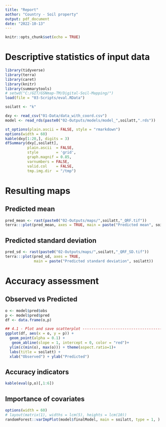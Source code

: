```yaml
---
title: "Report"
aothor: "Country - Soil property"
output: pdf_document
date: "2022-10-13"
---
```


```r
knitr::opts_chunk$set(echo = TRUE)
```

# Descriptive statistics of input data

```r
library(tidyverse)
library(terra)
library(caret)
library(knitr)
library(summarytools)
# setwd("C:/GIT/GSNmap-TM/Digital-Soil-Mapping/")
load(file = "03-Scripts/eval.RData")

soilatt <- "k"

dxy <- read_csv("01-Data/data_with_coord.csv")
model <- read_rds(paste0("02-Outputs/models/model_",soilatt,".rds"))
```


```r
st_options(plain.ascii = FALSE, style = "rmarkdown")
options(width = 60)
kable(dxy[1:20,], digits = 3)
dfSummary(dxy[,soilatt], 
          plain.ascii  = FALSE,
          style        = 'grid',
          graph.magnif = 0.85,
          varnumbers = FALSE,
          valid.col    = FALSE,
          tmp.img.dir  = "/tmp")
```

# Resulting maps

## Predicted mean
```r
pred_mean <- rast(paste0("02-Outputs/maps/",soilatt,"_QRF.tif"))
terra:::plot(pred_mean, axes = TRUE, main = paste("Predicted mean", soilatt))
```

## Predicted standard deviation
```r
pred_sd <- rast(paste0("02-Outputs/maps/",soilatt,"_QRF_SD.tif"))
terra:::plot(pred_sd, axes = TRUE, 
             main = paste("Predicted standard deviation", soilatt))

```

# Accuracy assessment

## Observed vs Predicted
```r
o <- model$pred$obs
p <- model$pred$pred
df <- data.frame(o,p)

## 4.1 - Plot and save scatterplot --------------------------------------------- 
ggplot(df, aes(x = o, y = p)) + 
  geom_point(alpha = 0.1) + 
   geom_abline(slope = 1, intercept = 0, color = "red")+
  ylim(c(min(o), max(o))) + theme(aspect.ratio=1)+ 
  labs(title = soilatt) + 
  xlab("Observed") + ylab("Predicted")
```

## Accuracy indicators
```r
kable(eval(p,o)[,1:6])

```

## Importance of covariates
```r
options(width = 60)
# layout(matrix(1), widths = lcm(5), heights = lcm(10))
randomForest::varImpPlot(model$finalModel, main = soilatt, type = 1, )
```

